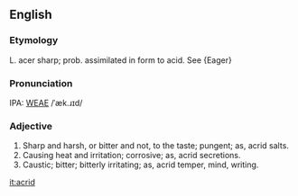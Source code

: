 ==English==
===Etymology===
L. acer sharp; prob. assimilated in form to acid. See {Eager}

===Pronunciation===
IPA: [[WEAE]] /ˈæk.ɹɪd/

===Adjective===
# Sharp and harsh, or bitter and not, to the taste; pungent; as, acrid salts.
# Causing heat and irritation; corrosive; as, acrid secretions.
# Caustic; bitter; bitterly irritating; as, acrid temper, mind, writing.

[[it:acrid]]